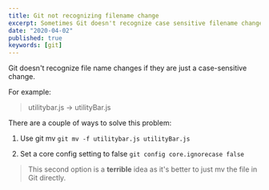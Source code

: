 ```yaml
---
title: Git not recognizing filename change
excerpt: Sometimes Git doesn't recognize case sensitive filename changes
date: "2020-04-02"
published: true
keywords: [git]
---
```


Git doesn't recognize file name changes if they are just a case-sensitive
change.

For example:

> utilitybar.js -> utilityBar.js

There are a couple of ways to solve this problem:

1. Use git mv `git mv -f utilitybar.js utilityBar.js`

2. Set a core config setting to false `git config core.ignorecase false`

> This second option is a **terrible** idea as it's better to just mv the file
> in Git directly.
